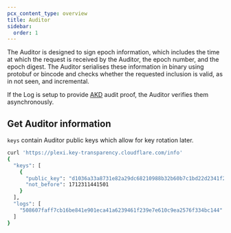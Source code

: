 ```yaml
---
pcx_content_type: overview
title: Auditor
sidebar: 
  order: 1
---
```


The Auditor is designed to sign epoch information, which includes the time at which the request is received by the Auditor, the epoch number, and the epoch digest. The Auditor serialises these information in binary using protobuf or bincode and checks whether the requested inclusion is valid, as in not seen, and incremental.

If the Log is setup to provide [AKD](https://github.com/facebook/akd) audit proof, the Auditor verifies them asynchronously.

## Get Auditor information

`keys` contain Auditor public keys which allow for key rotation later.

```sh
curl 'https://plexi.key-transparency.cloudflare.com/info'
{
  "keys": [
    {
      "public_key": "d1036a33a8731e82a29dc68210988b32b60b7c1bd22d2341f2e339f4db3a2f4a",
      "not_before": 1712311441501
    }
  ],
  "logs": [
    "508607faff7cb16be841e901eca41a6239461f239e7e610c9ea2576f334bc144"
  ]
}
```
